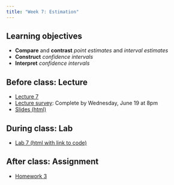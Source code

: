 ```yaml
---
title: "Week 7: Estimation"
---
```


## Learning objectives

* **Compare** and **contrast** *point estimates* and *interval estimates*
* **Construct** *confidence intervals*
* **Interpret** *confidence intervals*

## Before class: Lecture 

* [Lecture 7](https://youtu.be/5KDk1DVPyJ8){target="_blank"} 
* [Lecture survey](https://forms.gle/M5amYZG5hdaVK98v5){target="_blank"}: Complete by Wednesday, June 19 at 8pm
* [Slides (html)](../slides/BTS510-24-7.qmd){target="_blank"}
    
## During class: Lab

* [Lab 7 (html with link to code)](../lab/BTS510-24-lab7.qmd){target="_blank"}

## After class: Assignment

* [Homework 3](../assignments/hw3.qmd)
